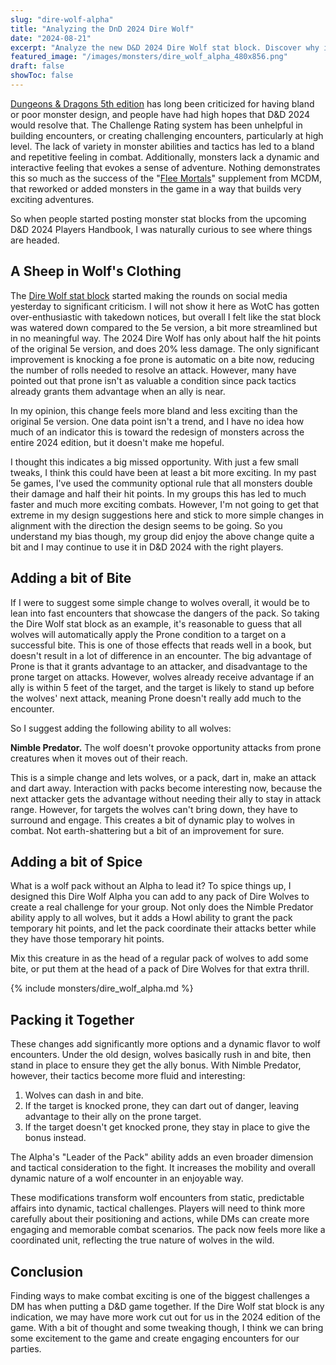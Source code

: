 ```yaml
---
slug: "dire-wolf-alpha"
title: "Analyzing the DnD 2024 Dire Wolf"
date: "2024-08-21"
excerpt: "Analyze the new D&D 2024 Dire Wolf stat block. Discover why its a missed opportunity and how to improve it. Learn about a simple Nimble Predator ability and Dire Wolf Alpha to spice up your encounters."
featured_image: "/images/monsters/dire_wolf_alpha_480x856.png"
draft: false
showToc: false
---
```


<a href="https://www.dndbeyond.com/" target="_blank">Dungeons & Dragons 5th edition</a> has long been criticized for having bland or poor monster design, and people have had high hopes that D&D 2024 would resolve that. The Challenge Rating system has been unhelpful in building encounters, or creating challenging encounters, particularly at high level. The lack of variety in monster abilities and tactics has led to a bland and repetitive feeling in combat. Additionally, monsters lack a dynamic and interactive feeling that evokes a sense of adventure. Nothing demonstrates this so much as the success of the "<a href="https://shop.mcdmproductions.com/collections/flee-mortals-the-mcdm-monster-book" target="_blank">Flee Mortals</a>" supplement from MCDM, that reworked or added monsters in the game in a way that builds very exciting adventures.

So when people started posting monster stat blocks from the upcoming D&D 2024 Players Handbook, I was naturally curious to see where things are headed.

## A Sheep in Wolf's Clothing

The <a href="https://x.com/optionalrule/status/1826621242323108240" target="_blank">Dire Wolf stat block</a> started making the rounds on social media yesterday to significant criticism. I will not show it here as WotC has gotten over-enthusiastic with takedown notices, but overall I felt like the stat block was watered down compared to the 5e version, a bit more streamlined but in no meaningful way. The 2024 Dire Wolf has only about half the hit points of the original 5e version, and does 20% less damage. The only significant improvement is knocking a foe prone is automatic on a bite now, reducing the number of rolls needed to resolve an attack. However, many have pointed out that prone isn't as valuable a condition since pack tactics already grants them advantage when an ally is near.

In my opinion, this change feels more bland and less exciting than the original 5e version. One data point isn't a trend, and I have no idea how much of an indicator this is toward the redesign of monsters across the entire 2024 edition, but it doesn't make me hopeful.

I thought this indicates a big missed opportunity. With just a few small tweaks, I think this could have been at least a bit more exciting. In my past 5e games, I've used the community optional rule that all monsters double their damage and half their hit points. In my groups this has led to much faster and much more exciting combats. However, I'm not going to get that extreme in my design suggestions here and stick to more simple changes in alignment with the direction the design seems to be going. So you understand my bias though, my group did enjoy the above change quite a bit and I may continue to use it in D&D 2024 with the right players.

## Adding a bit of Bite

If I were to suggest some simple change to wolves overall, it would be to lean into fast encounters that showcase the dangers of the pack. So taking the Dire Wolf stat block as an example, it's reasonable to guess that all wolves will automatically apply the Prone condition to a target on a successful bite. This is one of those effects that reads well in a book, but doesn't result in a lot of difference in an encounter. The big advantage of Prone is that it grants advantage to an attacker, and disadvantage to the prone target on attacks. However, wolves already receive advantage if an ally is within 5 feet of the target, and the target is likely to stand up before the wolves' next attack, meaning Prone doesn't really add much to the encounter.

So I suggest adding the following ability to all wolves:

**Nimble Predator.** The wolf doesn't provoke opportunity attacks from prone creatures when it moves out of their reach.

This is a simple change and lets wolves, or a pack, dart in, make an attack and dart away. Interaction with packs become interesting now, because the next attacker gets the advantage without needing their ally to stay in attack range. However, for targets the wolves can't bring down, they have to surround and engage. This creates a bit of dynamic play to wolves in combat. Not earth-shattering but a bit of an improvement for sure.

## Adding a bit of Spice

What is a wolf pack without an Alpha to lead it? To spice things up, I designed this Dire Wolf Alpha you can add to any pack of Dire Wolves to create a real challenge for your group. Not only does the Nimble Predator ability apply to all wolves, but it adds a Howl ability to grant the pack temporary hit points, and let the pack coordinate their attacks better while they have those temporary hit points.

Mix this creature in as the head of a regular pack of wolves to add some bite, or put them at the head of a pack of Dire Wolves for that extra thrill.

{% include monsters/dire_wolf_alpha.md %}

## Packing it Together
These changes add significantly more options and a dynamic flavor to wolf encounters. Under the old design, wolves basically rush in and bite, then stand in place to ensure they get the ally bonus. With Nimble Predator, however, their tactics become more fluid and interesting:

1. Wolves can dash in and bite.
2. If the target is knocked prone, they can dart out of danger, leaving advantage to their ally on the prone target.
3. If the target doesn't get knocked prone, they stay in place to give the bonus instead.

The Alpha's "Leader of the Pack" ability adds an even broader dimension and tactical consideration to the fight. It increases the mobility and overall dynamic nature of a wolf encounter in an enjoyable way.

These modifications transform wolf encounters from static, predictable affairs into dynamic, tactical challenges. Players will need to think more carefully about their positioning and actions, while DMs can create more engaging and memorable combat scenarios. The pack now feels more like a coordinated unit, reflecting the true nature of wolves in the wild.

## Conclusion

Finding ways to make combat exciting is one of the biggest challenges a DM has when putting a D&D game together. If the Dire Wolf stat block is any indication, we may have more work cut out for us in the 2024 edition of the game. With a bit of thought and some tweaking though, I think we can bring some excitement to the game and create engaging encounters for our parties.